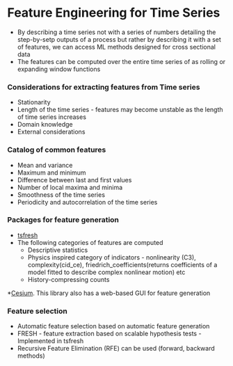 # Feature Engineering for Time Series
* By describing a time series not with a series of numbers detailing the step-by-setp outputs of a process but rather by describing it with a set of features, we can access ML methods designed for cross sectional data
* The features can be computed over the entire time series of as rolling or expanding window functions

### Considerations for extracting features from Time series
* Stationarity
* Length of the time series - features may become unstable as the length of time series increases
* Domain knowledge 
* External considerations

### Catalog of common features
* Mean and variance
* Maximum and minimum
* Difference between last and first values
* Number of local maxima and minima
* Smoothness of the time series
* Periodicity and autocorrelation of the time series



### Packages for feature generation
* [tsfresh](https://tsfresh.readthedocs.io/en/latest/text/introduction.html)
* The following categories of features are computed
    * Descriptive statistics
    * Physics inspired category of indicators - nonlinearity (C3), complexity(cid_ce), friedrich_coefficients(returns coefficients of a model fitted to describe complex nonlinear motion) etc
    * History-compressing counts

*[Cesium](http://cesium-ml.org/docs/index.html). This library also has a web-based GUI for feature generation


### Feature selection
* Automatic feature selection based on automatic feature generation
* FRESH - feature extraction based on scalable hypothesis tests - Implemented in tsfresh
* Recursive Feature Elimination (RFE) can be used (forward, backward methods)


